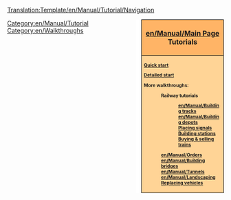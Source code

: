 <noinclude>[[Translation:Template/en/Manual/Tutorial/Navigation]]</noinclude><!--

NOTE2SELF:

WALKTHROUGHS SHOULD BE DIVIDED INTO CATEGORIES:

GENERAL (LANDSCAPING, BRIDGES, TUNNELS ETC.)

ROAD VEHICLES (DEPOTS, STATIONS AND BUS STOPS, ROAD BUILDING ETC.)

RAILROAD (TRACKS, TRAINS, DEPOTS, SIGNALS ETC.)

SHIPS (DOCKS, DEPOTS, BUOYS, CANALS ETC.)

AIRCRAFT (AIRPORTS, HELIPADS ETC.)

ADVANCED (REPLACING, MULTISTATIONS ETC.)

-->
<div style="float:right; padding-left:12px; background:#ffffff;">
<div style="width:180px; border:1px solid #000000; background:#ffb466; padding:5px; -moz-border-radius-topleft:5px; -moz-border-radius-topright:5px; font-size: 12pt;">
<center><strong><font size="3">[[en/Manual/Main Page]] Tutorials</font></strong></center>
</div>
<div style="width:180px;  border:1px solid black; border-top-width: 0px; background:#ffd496; padding:5px; -moz-border-radius-bottomleft:5px; -moz-border-radius-bottomright:8px; font-size: 8pt;">
<strong>
[[en/Manual/Tutorial/Main Page|Quick start]]

[[en/Manual/Tutorial/Main Page|Detailed start]]

More walkthroughs:
:Railway tutorials
::[[en/Manual/Building tracks]]
::[[en/Manual/Building depots]]
::[[en/Manual/Building signals|Placing signals]]
::[[en/Manual/Building railway stations|Building stations]]
::[[en/Manual/Buying trains|Buying & selling trains]]
:[[en/Manual/Orders]]
:[[en/Manual/Building bridges]]
:[[en/Manual/Tunnels]]
:[[en/Manual/Landscaping]]
:[[en/Replacing Vehicles|Replacing vehicles]]
</strong>
</div>
</div>
<includeonly>
[[Category:en/Manual/Tutorial]]
[[Category:en/Walkthroughs]]
</includeonly>